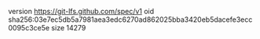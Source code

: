 version https://git-lfs.github.com/spec/v1
oid sha256:03e7ec5db5a7981aea3edc6270ad862025bba3420eb5dacefe3ecc0095c3ce5e
size 14279
